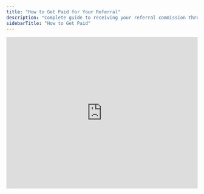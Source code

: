 ```yaml
---
title: "How to Get Paid for Your Referral"
description: "Complete guide to receiving your referral commission through our payment process"
sidebarTitle: "How to Get Paid"
---
```


<Frame>
  <iframe width="100%" height="400" src="https://www.youtube.com/embed/owb-Xiq5TKw" frameborder="0" allowfullscreen />
</Frame>

## Payment Process Overview

<Steps>
  <Step title="Transaction Closes">
    The property sale or purchase is completed by the receiving agent
  </Step>
  <Step title="Commission Sent to General Referral">
    Receiving agent/brokerage sends referral fee to General Referral, LLC
  </Step>
  <Step title="Confirmation Email">
    We email you confirmation that payment has been received
  </Step>
  <Step title="Submit Disbursement Form">
    Complete the online commission disbursement request
  </Step>
  <Step title="Direct Deposit">
    Funds arrive in your account (typically 4 business days)
  </Step>
</Steps>

## How Commission Is Collected

### Settlement Process

Upon closing, the receiving agent or their brokerage will instruct the settlement company to send the commission payment directly to General Referral, LLC, as per NJ licensing law.

<Info>
  **Important:** All commissions are issued to the brokerage (General Referral), which then disburses funds to agents. This is required by New Jersey regulations.
</Info>

### Payment Details

- **Make checks payable to:** General Referral, LLC
- **Mailing Address:**

  ```
  General Referral, LLC
  500 Paterson Plank Rd STE 31026
  Union City, NJ 07087
  ```

### Your Responsibility

<Warning>
  As the referral agent, you are responsible for ensuring the funds are properly sent to General Referral.
</Warning>

**Pro Tip:** If concerned about payment timing, email your referral partner asking for:

- Date the payment was sent
- Location it was sent to
- Confirmation of the amount

## When You Need a W9

If the receiving agent requires a Form W9 to disburse funds:

<Card title="Download W9" icon="file" href="https://drive.google.com/file/d/1EL2ZvK4ewS0fbR2kOgok196nVWU_5mqz/view?usp=drive_link">
  Send this W9 and copy us at [support@generalreferral.com](mailto:support@generalreferral.com)
</Card>

## Getting Your Money

### Commission Disbursement Process

<Tabs>
  <Tab title="First-Time Setup">
    **After Your First Referral:**

    1. We'll email you with payment confirmation
    2. You'll receive an invite to create a payroll account
    3. Set up your banking details for direct deposit
    4. Submit your first disbursement request

    <Note>
      This setup is only required once for your first referral
    </Note>
  </Tab>
  <Tab title="Ongoing Process">
    **For Future Referrals:**

    1. Receive payment confirmation email
    2. Log into [member portal](https://app.generalreferral.com/members)
    3. Submit commission disbursement form
    4. Funds deposited to your account in ~4 business days
  </Tab>
</Tabs>

### Required Documentation

<AccordionGroup>
  <Accordion title="Executed Referral Agreement">
    You must submit a copy of the fully executed General Referral – Referral Agreement with your disbursement form. We do not accept third-party agreements.
  </Accordion>
  <Accordion title="Disbursement Request Timing">
    **Important:** Your disbursement form is a request to be paid. Only submit after you've been notified that your commission check has arrived at our office.

    If you submit before the commission arrives, you'll need to resubmit the form.
  </Accordion>
</AccordionGroup>

## Direct Deposit Timeline

Once General Referral receives and processes your disbursement request:

<Timeline>
  <TimelineItem title="Day 1">
    Disbursement form submitted and processed
  </TimelineItem>

  <TimelineItem title="Day 2-3">
    Funds processed through banking system
  </TimelineItem>

  <TimelineItem title="Day 4-5">
    Direct deposit appears in your account (plus any holidays)
  </TimelineItem>
</Timeline>

## Tracking Your Payment

### What to Do While Waiting

<Tabs>
  <Tab title="Monitor Communication">
    - Check email for General Referral payment confirmations
    - Stay in touch with your referring agent about settlement
    - Track closing dates and timelines
  </Tab>
  <Tab title="Follow Up When Needed">
    If payment seems delayed:

    - Contact the receiving agent about payment status
    - Verify they have correct payment information
    - Confirm settlement occurred as scheduled
  </Tab>
</Tabs>

## Common Issues and Solutions

<AccordionGroup>
  <Accordion title="Commission Payment Delayed">
    **First, contact the receiving brokerage** to confirm:

    - Settlement date and status
    - When payment was sent to General Referral
    - Payment method and tracking information

    If unable to resolve, [contact our support team](/contact).
  </Accordion>
  <Accordion title="Disbursement Form Rejected">
    Common reasons and solutions:

    - **Missing referral agreement:** Attach executed agreement
    - **Payment not yet received:** Wait for confirmation email
    - **Incorrect information:** Double-check all form details
  </Accordion>
  <Accordion title="Direct Deposit Issues">
    - Verify banking information is correct in payroll system
    - Check for any holds or restrictions on your account
    - Allow full processing time (4\+ business days)
    - Contact payroll provider if funds don't appear
  </Accordion>
</AccordionGroup>

## Payroll Provider Information

We currently use **Square Payroll** to process payments and issue tax forms.

<CardGroup cols={2}>
  <Card title="Square Payroll Login" icon="square" href="https://squareup.com/us/en">
    Access your payroll account
  </Card>
  <Card title="Square Team App" icon="mobile" href="https://squareup.com/help/us/en/article/7060-square-team-app-for-team-members">
    Mobile app for team members
  </Card>
</CardGroup>

## Tax Information

<Info>
  **1099 Forms:** All agents who earn income during the calendar year will receive a 1099 tax form through Square Payroll, typically available at the end of January.
</Info>

## Frequently Asked Questions

<AccordionGroup>
  <Accordion title="How long does the entire process take?">
    From settlement to direct deposit typically takes 1-2 weeks, depending on how quickly the receiving agent sends payment and you submit your disbursement form.
  </Accordion>
  <Accordion title="What if the receiving agent sends payment to the wrong place?">
    Contact them immediately to redirect the payment. Provide our correct payment information and have them trace the original payment.
  </Accordion>
  <Accordion title="Can I expedite the payment process?">
    The process moves as quickly as possible once we receive payment. The main variable is how quickly the receiving agent sends payment after settlement.
  </Accordion>
  <Accordion title="What if I never received a referral agreement?">
    The agreement might not have been signed by all parties. Contact the receiving agent to ensure they completed the DocuSign process.
  </Accordion>
</AccordionGroup>

## Ready to Submit?

<Card title="Member Portal" icon="user" href="https://app.generalreferral.com/members">
  Access your account to submit disbursement requests and track your referrals
</Card>